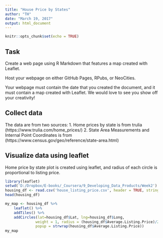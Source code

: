 ---
title: "House Price by States"
author: "TH"
date: "March 19, 2017"
output: html_document
---

```{r setup, include=FALSE}
knitr::opts_chunk$set(echo = TRUE)
```

## Task
Create a web page using R Markdown that features a map created with Leaflet.

Host your webpage on either GitHub Pages, RPubs, or NeoCities.

Your webpage must contain the date that you created the document, and it must contain a map created with Leaflet. We would love to see you show off your creativity!

## Collect data
The data are from two sources:
1. Home prices by state is from trulia (https://www.trulia.com/home_prices/)
2. State Area Measurements and Internal Point Coordinates is from (https://www.census.gov/geo/reference/state-area.html)


## Visualize data using leaflet
Home price by state plot is created using leaflet, and radius of each circle is proportional to listing price.
```{r, warning=FALSE}
library(leaflet)
setwd('D:/Dropbox/E-books/_Coursera/9_Developing_Data_Products/Week2')
housing_df <- read.csv('house_listing_price.csv', header = TRUE, stringsAsFactors = FALSE)
head(housing_df)

my_map <- housing_df %>%
    leaflet() %>%
    addTiles() %>%
    addCircles(lat=housing_df$Lat, lng=housing_df$Long, 
              weight = 1, radius = (housing_df$Average.Listing.Price)/2, 
              popup = strwrap(housing_df$Average.Listing.Price))
my_map
```

